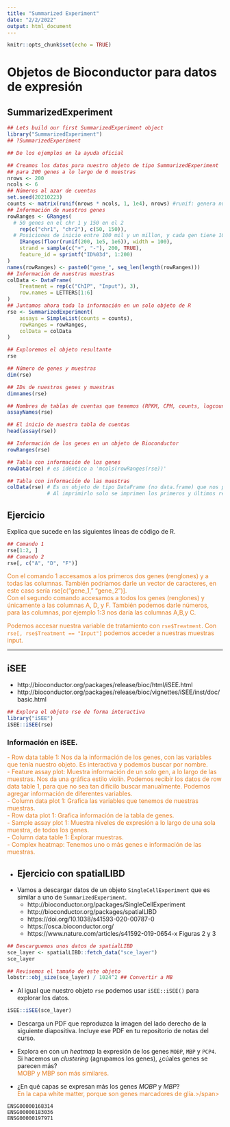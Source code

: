```yaml
---
title: "Summarized Experiment"
date: "2/2/2022"
output: html_document
---
```


```r
knitr::opts_chunk$set(echo = TRUE)
```
# Objetos de Bioconductor para datos de expresión

## SummarizedExperiment

```r
## Lets build our first SummarizedExperiment object
library("SummarizedExperiment")
## ?SummarizedExperiment

## De los ejemplos en la ayuda oficial

## Creamos los datos para nuestro objeto de tipo SummarizedExperiment
## para 200 genes a lo largo de 6 muestras
nrows <- 200
ncols <- 6
## Números al azar de cuentas
set.seed(20210223)
counts <- matrix(runif(nrows * ncols, 1, 1e4), nrows) #runif: genera numeros al azar de una dist. uniforme
## Información de nuestros genes
rowRanges <- GRanges(
  # 50 genes en el chr 1 y 150 en el 2
    rep(c("chr1", "chr2"), c(50, 150)),
  # Posiciones de inicio entre 100 mil y un millon, y cada gen tiene 100 pares de bases de longitud.
    IRanges(floor(runif(200, 1e5, 1e6)), width = 100),
    strand = sample(c("+", "-"), 200, TRUE),
    feature_id = sprintf("ID%03d", 1:200)
)
names(rowRanges) <- paste0("gene_", seq_len(length(rowRanges)))
## Información de nuestras muestras
colData <- DataFrame(
    Treatment = rep(c("ChIP", "Input"), 3),
    row.names = LETTERS[1:6]
)
## Juntamos ahora toda la información en un solo objeto de R
rse <- SummarizedExperiment(
    assays = SimpleList(counts = counts), 
    rowRanges = rowRanges,
    colData = colData
)

## Exploremos el objeto resultante
rse

## Número de genes y muestras
dim(rse)

## IDs de nuestros genes y muestras
dimnames(rse)

## Nombres de tablas de cuentas que tenemos (RPKM, CPM, counts, logcounts, etc)
assayNames(rse)

## El inicio de nuestra tabla de cuentas
head(assay(rse))

## Información de los genes en un objeto de Bioconductor
rowRanges(rse)

## Tabla con información de los genes
rowData(rse) # es idéntico a 'mcols(rowRanges(rse))'

## Tabla con información de las muestras
colData(rse) # Es un objeto de tipo DataFrame (no data.frame) que nos permite tener columnas de tipo Rle u otro tipo de columnas complicadas. 
             # Al imprimirlo solo se imprimen los primeros y últimos renglones. 
```

## Ejercicio

Explica que sucede en las siguientes líneas de código de R.

```r
## Comando 1
rse[1:2, ]
## Comando 2
rse[, c("A", "D", "F")]
```

<span style="color:#E67E22"> Con el comando 1 accesamos a los primeros dos genes (renglones) y a todas las columnas. También podríamos darle un vector de caracteres, en este caso sería rse[c("gene_1," "gene_2")].  
Con el segundo comando accesamos a todos los genes (renglones) y únicamente a las columnas A, D, y F. También podemos darle números, para las columnas, por ejemplo 1:3 nos daría las columnas A,B,y C. </span> 

<span style="color:#E67E22"> Podemos accesar nuestra variable de tratamiento con ```rse$Treatment```. Con ```rse[, rse$Treatment == "Input"]``` podemos acceder a nuestras muestras input.</span>  


***
## iSEE

* http://bioconductor.org/packages/release/bioc/html/iSEE.html
* http://bioconductor.org/packages/release/bioc/vignettes/iSEE/inst/doc/basic.html


```r
## Explora el objeto rse de forma interactiva
library("iSEE")
iSEE::iSEE(rse)
```

### Información en iSEE.

<span style="color:#E67E22"> - Row data table 1: Nos da la información de los genes, con las variables que tenía nuestro objeto. Es interactiva y podemos buscar por nombre.</span>  
<span style="color:#E67E22"> - Feature assay plot: Muestra información de un solo gen, a lo largo de las muestras. Nos da una gráfica estilo violín. Podemos recibir los datos de row data table 1, para que no sea tan difícilo buscar manualmente. Podemos agregar información de diferentes variables.</span>  
<span style="color:#E67E22"> - Column data plot 1: Grafica las variables que tenemos de nuestras muestras.</span>  
<span style="color:#E67E22"> - Row data plot 1: Grafica información de la tabla de genes. </span>  
<span style="color:#E67E22"> - Sample assay plot 1: Muestra niveles de expresión a lo largo de una sola muestra, de todos los genes.</span>   
<span style="color:#E67E22"> - Column data table 1: Explorar muestras. </span>  
<span style="color:#E67E22"> - Complex heatmap: Tenemos uno o más genes e información de las muestras. </span>

-
## Ejercicio con spatialLIBD

* Vamos a descargar datos de un objeto `SingleCellExperiment` que es similar a uno de `SummarizedExperiment`.
    - http://bioconductor.org/packages/SingleCellExperiment
    - http://bioconductor.org/packages/spatialLIBD
    - https://doi.org/10.1038/s41593-020-00787-0
    - https://osca.bioconductor.org/
    - https://www.nature.com/articles/s41592-019-0654-x Figuras 2 y 3

```r
## Descarguemos unos datos de spatialLIBD
sce_layer <- spatialLIBD::fetch_data("sce_layer")
sce_layer

## Revisemos el tamaño de este objeto
lobstr::obj_size(sce_layer) / 1024^2 ## Convertir a MB
```

* Al igual que nuestro objeto `rse` podemos usar `iSEE::iSEE()` para explorar los datos.

```r
iSEE::iSEE(sce_layer)
```

* Descarga un PDF que reproduzca la imagen del lado derecho de la siguiente diapositiva. Incluye ese PDF en tu repositorio de notas del curso.  

* Explora en con un _heatmap_ la expresión de los genes `MOBP`, `MBP` y `PCP4`. Si hacemos un _clustering_ (agrupamos los genes), ¿cúales genes se parecen más?  
<span style="color:#E67E22"> MOBP y MBP son más similares.</span>     
* ¿En qué capas se expresan más los genes _MOBP_ y _MBP_?  
<span style="color:#E67E22"> En la capa white matter, porque son genes marcadores de glía.>/span>      

```
ENSG00000168314
ENSG00000183036
ENSG00000197971
```
